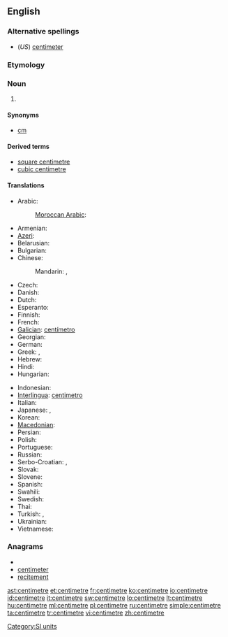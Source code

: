 ==English==

===Alternative spellings===
* (''US'') [[centimeter]]

===Etymology===
{{prefix|centi|metre}}

===Noun===
{{en-noun}}

# {{SI-unit|centi|metre|length}}

====Synonyms====
* [[cm]]

====Derived terms====
* [[square centimetre]]
* [[cubic centimetre]]

====Translations====
{{trans-top|one-hundredth of a metre}}
* Arabic: {{t|ar|سنتميتر|m|tr=sintimítr}}
*: [[Moroccan Arabic]]: {{tø|ary|سنتيم|m|tr=santīm|sc=Arab}}
* Armenian: {{t-|hy|սանտիմետր|tr=santimetr}}
* [[Azeri]]: {{t-|az|santimetr|xs=Azeri}}
* Belarusian: {{t|be|сантыметр|m|tr=santymétr|xs=Belarusian}}
* Bulgarian: {{t+|bg|сантиметър|m|tr=santimétǎr}}
* Chinese:
*: Mandarin: {{t|cmn|釐米|sc=Hani}}, {{t|cmn|厘米|tr=límǐ|sc=Hani}}
* Czech: {{t-|cs|centimetr|m}}
* Danish: {{t-|da|centimeter}}
* Dutch: {{t+|nl|centimeter}}
* Esperanto: {{t-|eo|centimetro|xs=Esperanto}}
* Finnish: {{t+|fi|senttimetri}}
* French: {{t+|fr|centimètre|m}}
* [[Galician]]: [[centímetro]] {{m}}
* Georgian: {{t-|ka|სანტიმეტრი|tr=santimetri|sc=Geor|xs=Georgian}}
* German: {{t+|de|Zentimeter|m}}
* Greek: {{t+|el|εκατοστόμετρο|tr=hekatostómetro}},  {{t+|el|εκατοστό|n|tr=ekatostó}}
* Hebrew: {{t|he|סנטימטר|m|tr=sant'imet'er}}
* Hindi: {{t|hi|सेंटीमीटर|m|tr=sēṇṭīmīṭar|xs=Hindi}}
* Hungarian: {{t+|hu|centiméter}}
{{trans-mid}}
* Indonesian: {{t|id|sentimeter|xs=Indonesian}}
* [[Interlingua]]: [[centimetro]]
* Italian: {{t+|it|centimetro|m}}
* Japanese: {{t+|ja|センチメートル|tr=senchimētoru}},  {{t+|ja|センチ|tr=senchi}}
* Korean: {{t-|ko|센티미터|tr=sentimiteo}}
* [[Macedonian]]: {{t-|mk|сантиметар|m|tr=santimétar}}
* Persian: {{t|fa|سانتی متر|xs=Persian}}
* Polish: {{t+|pl|centymetr|m}}
* Portuguese: {{t+|pt|centímetro|m}}
* Russian: {{t+|ru|сантиметр|m|tr=santimétr}}
* Serbo-Croatian: {{tø|sh|центиметар|m|sc=Cyrl|xs=Serbo-Croatian}},  {{tø|sh|centimetar|m|xs=Serbo-Croatian}}
* Slovak: {{t-|sk|centimeter|m}}
* Slovene: {{t-|sl|centimeter|m}}
* Spanish: {{t+|es|centímetro|m}}
* Swahili: {{t|sw|sentimeta|xs=Swahili}}
* Swedish: {{t+|sv|centimeter|c}}
* Thai: {{t|th|เซนติเมตร|tr=sentimetr}}
* Turkish: {{t+|tr|santimetre}},  {{t+|tr|santim}}
* Ukrainian: {{t-|uk|сантиметр|m|tr=santymétr|xs=Ukrainian}}
* Vietnamese: {{t+|vi|xentimét|xs=Vietnamese}}
{{trans-bottom}}

===Anagrams===
* {{alphagram|ceeeimnrtt}}
* [[centimeter#English|centimeter]]
* [[recitement#English|recitement]]


[[Category:SI units]]

[[ast:centimetre]]
[[et:centimetre]]
[[fr:centimetre]]
[[ko:centimetre]]
[[io:centimetre]]
[[id:centimetre]]
[[it:centimetre]]
[[sw:centimetre]]
[[lo:centimetre]]
[[lt:centimetre]]
[[hu:centimetre]]
[[ml:centimetre]]
[[pl:centimetre]]
[[ru:centimetre]]
[[simple:centimetre]]
[[ta:centimetre]]
[[tr:centimetre]]
[[vi:centimetre]]
[[zh:centimetre]]